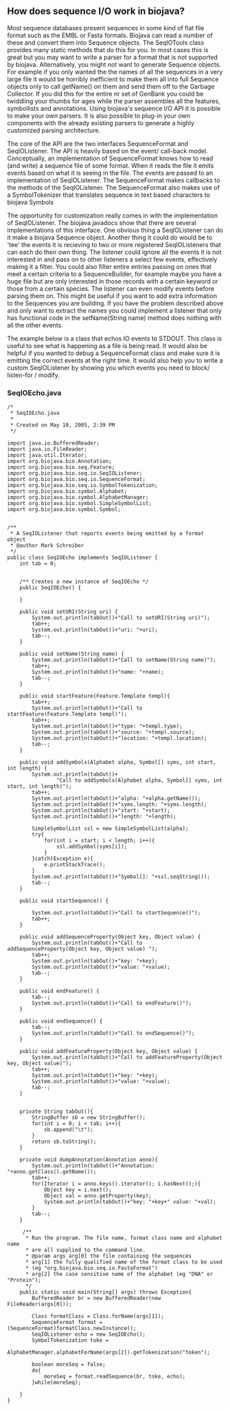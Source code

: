 == How does sequence I/O work in biojava? ==

Most sequence databases present sequences in some kind of flat file format such as the EMBL or Fasta formats. Biojava can read a number of these and convert them into Sequence objects. The SeqIOTools class provides many static methods that do this for you. In most cases this is great but you may want to write a parser for a format that is not supported by biojava. Alternatively, you might not want to generate Sequence objects. For example if you only wanted the the names of all the sequences in a very large file it would be horribly inefficient to make them all into full Sequence objects only to call getName() on them and send them off to the Garbage Collector. If you did this for the entire nr set of GenBank you could be twiddling your thumbs for ages while the parser assembles all the features, symbollists and annotations. Using biojava's sequence I/O API it is possible to make your own parsers. It is also possible to plug-in your own components with the already existing parsers to generate a highly customized parsing architecture.

The core of the API are the two interfaces SequenceFormat and SeqIOListener. The API is heavily based on the event/ call-back model. Conceptually, an implementation of SequenceFormat knows how to read (and write) a sequence file of some format. When it reads the file it emits events based on what it is seeing in the file. The events are passed to an implementation of SeqIOListener. The SequenceFormat makes callbacks to the methods of the SeqIOListener. The SequenceFormat also makes use of a SymbolTokenizer that translates sequence in text based characters to biojava Symbols

The opportunity for customization really comes in with the implementation of SeqIOListener. The biojava javadocs show that there are several implementations of this interface. One obvious thing a SeqIOListener can do it make a biojava Sequence object. Another thing it could do would be to 'tee' the events it is recieving to two or more registered SeqIOListeners that can each do their own thing. The listener could ignore all the events it is not interested in and pass on to other listeners a select few events, effectively making it a filter. You could also filter entire entries passing on ones that meet a certain criteria to a SequenceBuilder, for example maybe you have a huge file but are only interested in those records with a certain keyword or those from a certain species. The listener can even modify events before parsing them on. This might be useful if you want to add extra information to the Sequences you are building. If you have the problem described above and only want to extract the names you could implement a listener that only has functional code in the setName(String name) method does nothing with all the other events.

The example below is a class that echos IO events to STDOUT. This class is useful to see what is happening as a file is being read. It would also be helpful if you wanted to debug a SequenceFormat class and make sure it is emitting the correct events at the right time. It would also help you to write a custom SeqIOListener by showing you which events you need to block/ listen-for / modify.

=== SeqIOEcho.java ===

<pre>
/*
 * SeqIOEcho.java
 *
 * Created on May 10, 2005, 2:39 PM
 */

import java.io.BufferedReader;
import java.io.FileReader;
import java.util.Iterator;
import org.biojava.bio.Annotation;
import org.biojava.bio.seq.Feature;
import org.biojava.bio.seq.io.SeqIOListener;
import org.biojava.bio.seq.io.SequenceFormat;
import org.biojava.bio.seq.io.SymbolTokenization;
import org.biojava.bio.symbol.Alphabet;
import org.biojava.bio.symbol.AlphabetManager;
import org.biojava.bio.symbol.SimpleSymbolList;
import org.biojava.bio.symbol.Symbol;


/**
 * A SeqIOListener that reports events being emitted by a format object
 * @author Mark Schreiber
 */
public class SeqIOEcho implements SeqIOListener {
    int tab = 0;
    
    
    /** Creates a new instance of SeqIOEcho */
    public SeqIOEcho() {
        
    }

    public void setURI(String uri) {
        System.out.println(tabOut()+"Call to setURI(String uri)");
        tab++;
        System.out.println(tabOut()+"uri: "+uri);
        tab--;
    }

    public void setName(String name) {
        System.out.println(tabOut()+"Call to setName(String name)");
        tab++;
        System.out.println(tabOut()+"name: "+name);
        tab--;
    }

    public void startFeature(Feature.Template templ){
        tab++;
        System.out.println(tabOut()+"Call to startFeature(Feature.Template templ)");
        tab++;
        System.out.println(tabOut()+"type: "+templ.type);
        System.out.println(tabOut()+"source: "+templ.source);
        System.out.println(tabOut()+"location: "+templ.location);
        tab--;
    }

    public void addSymbols(Alphabet alpha, Symbol[] syms, int start, int length) {
        System.out.println(tabOut()+
                "Call to addSymbols(Alphabet alpha, Symbol[] syms, int start, int length)");
        tab++;
        System.out.println(tabOut()+"alpha: "+alpha.getName());
        System.out.println(tabOut()+"syms.length: "+syms.length);
        System.out.println(tabOut()+"start: "+start);
        System.out.println(tabOut()+"length: "+length);
        
        SimpleSymbolList ssl = new SimpleSymbolList(alpha);
        try{
            for(int i = start; i < length; i++){
                ssl.addSymbol(syms[i]);
            }
        }catch(Exception e){
            e.printStackTrace();
        }
        System.out.println(tabOut()+"Symbol[]: "+ssl.seqString());
        tab--;
    }

    public void startSequence() {
        
        System.out.println(tabOut()+"Call to startSequence()");
        tab++;
    }

    public void addSequenceProperty(Object key, Object value) {
        System.out.println(tabOut()+"Call to addSequenceProperty(Object key, Object value) ");
        tab++;
        System.out.println(tabOut()+"key: "+key);
        System.out.println(tabOut()+"value: "+value);
        tab--;
    }

    public void endFeature() {
        tab--;
        System.out.println(tabOut()+"Call to endFeature()");
    }

    public void endSequence() {
        tab--;
        System.out.println(tabOut()+"Call to endSequence()");
    }

    public void addFeatureProperty(Object key, Object value) {
        System.out.println(tabOut()+"Call to addFeatureProperty(Object key, Object value)");
        tab++;
        System.out.println(tabOut()+"key: "+key);
        System.out.println(tabOut()+"value: "+value);
        tab--;
    }
    
    
    private String tabOut(){
        StringBuffer sb = new StringBuffer();
        for(int i = 0; i < tab; i++){
            sb.append("\t");
        }
        return sb.toString();
    }
    
    private void dumpAnnotation(Annotation anno){
        System.out.println(tabOut()+"Annotation: "+anno.getClass().getName());
        tab++;
        for(Iterator i = anno.keys().iterator(); i.hasNext();){
            Object key = i.next();
            Object val = anno.getProperty(key);
            System.out.println(tabOut()+"key: "+key+" value: "+val);
        }
        tab--;
    }
    
     /**
      * Run the program. The file name, format class name and alphabet name
      * are all supplied to the command line.
      * @param args arg[0] the file containing the sequences
      * arg[1] the fully qualified name of the format class to be used
      * (eg "org.biojava.bio.seq.io.FastaFormat")
      * arg[2] the case sensitive name of the alphabet (eg "DNA" or "Protein");
      */
    public static void main(String[] args) throws Exception{
        BufferedReader br = new BufferedReader(new FileReader(args[0]));
        
        Class formatClass = Class.forName(args[1]);
        SequenceFormat format = (SequenceFormat)formatClass.newInstance();
        SeqIOListener echo = new SeqIOEcho();
        SymbolTokenization toke = 
                AlphabetManager.alphabetForName(args[2]).getTokenization("token");
    
        boolean moreSeq = false;
        do{
            moreSeq = format.readSequence(br, toke, echo);
        }while(moreSeq);
        
    }
}
</pre>